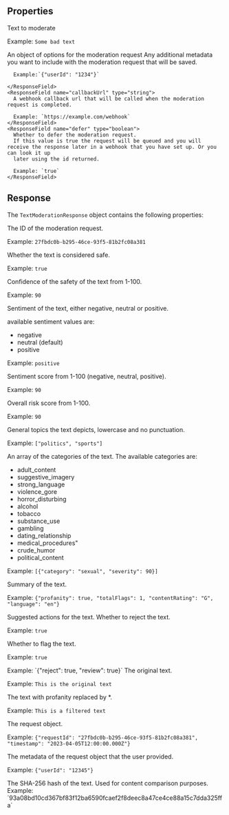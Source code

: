 ## Properties

<ResponseField name="text" type="string" required>
Text to moderate

Example: `Some bad text`

</ResponseField>

<ResponseField name="options" type="object" exp>
  An object of options for the moderation request
  <Expandable title="Options" defaultOpen>
    <ResponseField name="meta" type="object">
      Any additional metadata you want to include with the moderation request that will be saved.

      Example:`{"userId": "1234"}`

    </ResponseField>
    <ResponseField name="callbackUrl" type="string">
      A webhook callback url that will be called when the moderation request is completed.

      Example: `https://example.com/webhook`
    </ResponseField>
    <ResponseField name="defer" type="boolean">
      Whether to defer the moderation request.
      If this value is true the request will be queued and you will receive the response later in a webhook that you have set up. Or you can look it up
      later using the id returned.

      Example: `true`
    </ResponseField>

  </Expandable>
</ResponseField>

## Response

The `TextModerationResponse` object contains the following properties:

<ResponseField name="id" type="string" required>
The ID of the moderation request.

Example: `27fbdc0b-b295-46ce-93f5-81b2fc08a381`

</ResponseField>

<ResponseField name="isSafe" type="boolean" required>
Whether the text is considered safe.

Example: `true`

</ResponseField>

<ResponseField name="confidence" type="number" required>
Confidence of the safety of the text from 1-100.

Example: `90`

</ResponseField>

<ResponseField name="sentiment" type="string" required>
Sentiment of the text, either negative, neutral or positive.

available sentiment values are:

- negative
- neutral (default)
- positive

Example: `positive`

</ResponseField>

<ResponseField name="sentimentScore" type="number" required>
Sentiment score from 1-100 (negative, neutral, positive).

Example: `90`

</ResponseField>

<ResponseField name="riskScores" type="object" required>
Overall risk score from 1-100.

Example: `90`

</ResponseField>

<ResponseField name="topics" type="array" required>
General topics the text depicts, lowercase and no punctuation.

Example: `["politics", "sports"]`

</ResponseField>

<ResponseField name="nsfwCategories" type="array" required>
An array of the categories of the text.
The available categories are:

- adult_content
- suggestive_imagery
- strong_language
- violence_gore
- horror_disturbing
- alcohol
- tobacco
- substance_use
- gambling
- dating_relationship
- medical_procedures"
- crude_humor
- political_content

Example: `[{"category": "sexual", "severity": 90}]`

</ResponseField>

<ResponseField name="summary" type="object" required>
Summary of the text.

Example: `{"profanity": true, "totalFlags": 1, "contentRating": "G", "language": "en"}`

</ResponseField>

<ResponseField name="suggestedActions" type="object" required>
Suggested actions for the text.

<Expandable title="Suggested Actions" defaultOpen>
  <ResponseField name="reject" type="boolean" required>
  Whether to reject the text.

Example: `true`

  </ResponseField>

  <ResponseField name="review" type="boolean" required>
  Whether to flag the text.

Example: `true`

  </ResponseField>
</Expandable>
Example: `{"reject": true, "review": true}`

</ResponseField>

<ResponseField name="content" type="string" required>
The original text.

Example: `This is the original text`

</ResponseField>

<ResponseField name="filteredContent" type="string" required>
The text with profanity replaced by *.

Example: `This is a filtered text`

</ResponseField>

<ResponseField name="request" type="object" required>
The request object.

Example: `{"requestId": "27fbdc0b-b295-46ce-93f5-81b2fc08a381", "timestamp": "2023-04-05T12:00:00.000Z"}`

</ResponseField>

<ResponseField name="meta" type="object" required>
The metadata of the request object that the user provided.

Example: `{"userId": "12345"}`

</ResponseField>

<ResponseField name="hash" type="string" required>
The SHA-256 hash of the text.
Used for content comparison purposes.
Example: `93a08bd10cd367bf83f12ba6590fcaef2f8deec8a47ce4ce88a15c7dda325ffa`

</ResponseField>
